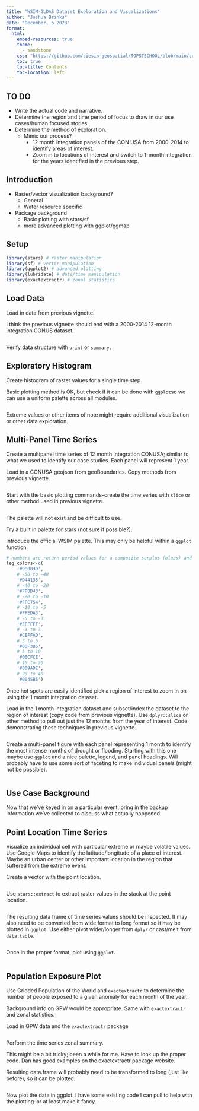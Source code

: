 ```yaml
---
title: "WSIM-GLDAS Dataset Exploration and Visualizations"
author: "Joshua Brinks"
date: "December, 6 2023"
format:
  html:
    embed-resources: true
    theme: 
      - sandstone
    css: "https://github.com/ciesin-geospatial/TOPSTSCHOOL/blob/main/custom.scss"
    toc: true
    toc-title: Contents
    toc-location: left
---
```


## TO DO

  * Write the actual code and narrative.
  * Determine the region and time period of focus to draw in our use cases/human focused stories.
  * Determine the method of exploration.
    + Mimic our process?
      * 12 month integration panels of the CON USA from 2000-2014 to identify areas of interest.
      * Zoom in to locations of interest and switch to 1-month integration for the years identified in the previous step.

## Introduction

  * Raster/vector visualization background?
    + General
    + Water resource specific
  * Package background
    + Basic plotting with stars/sf
    + more advanced plotting with ggplot/ggmap

## Setup

```r
library(stars) # raster manipulation
library(sf) # vector manipulation
library(ggplot2) # advanced plotting
library(lubridate) # date/time manipulation
library(exactextractr) # zonal statistics

```

## Load Data

Load in data from previous vignette.

I think the previous vignette should end with a 2000-2014 12-month integration CONUS dataset.

```r

```

Verify data structure with `print` or `summary.`

## Exploratory Histogram

Create histogram of raster values for a single time step.

Basic plotting method is OK, but check if it can be done with `ggplot`so we can use a uniform palette across all modules.

```r

```

Extreme values or other items of note might require additional visualization or other data exploration.

## Multi-Panel Time Series

Create a multipanel time series of 12 month integration CONUSA; similar to what we used to identify our case studies. Each panel will represent 1 year.

Load in a CONUSA geojson from geoBoundaries. Copy methods from previous vignette.

```r

```


Start with the basic plotting commands--create the time series with `slice` or other method used in previous vignette.

```r

```

The palette will not exist and be difficult to use.

Try a built in palette for stars (not sure if possible?).

Introduce the official WSIM palette. This may only be helpful within a `ggplot` function.

```r
# numbers are return period values for a composite surplus (blues) and deficit (reds) dataset
leg_colors<-c(
    '#9B0039',
    # -50 to -40
    '#D44135',
    # -40 to -20
    '#FF8D43',
    # -20 to -10
    '#FFC754',
    # -10 to -5
    '#FFEDA3',
    # -5 to -3
    '#FFFFFF',
    # -3 to 3
    '#CEFFAD',
    # 3 to 5
    '#00F3B5',
    # 5 to 10
    '#00CFCE',
    # 10 to 20
    '#009ADE',
    # 20 to 40
    '#0045B5')
```

Once hot spots are easily identified pick a region of interest to zoom in on using the 1 month integration dataset.

Load in the 1 month integration dataset and subset/index the dataset to the region of interest (copy code from previous vignette). Use `dplyr::slice` or other method to pull out just the 12 months from the year of interest. Code demonstrating these techniques in previous vignette.

```r

```

Create a multi-panel figure with each panel representing 1 month to identify the most intense months of drought or flooding. Starting with this one maybe use `ggplot` and a nice palette, legend, and panel headings. Will probably have to use some sort of faceting to make individual panels (might not be possible).

```r

```

## Use Case Background

Now that we've keyed in on a particular event, bring in the backup information we've collected to discuss what actually happened.

## Point Location Time Series

Visualize an individual cell with particular extreme or maybe volatile values. Use Google Maps to identify the latitude/longitude of a place of interest. Maybe an urban center or other important location in the region that suffered from the extreme event.

Create a vector with the point location.

```r

```

Use `stars::extract` to extract raster values in the stack at the point location. 

```r

```

The resulting data frame of time series values should be inspected. It may also need to be converted from wide format to long format so it may be plotted in `ggplot`. Use either pivot wider/longer from `dplyr` or cast/melt from `data.table`.

```r

```

Once in the proper format, plot using `ggplot`.

```r

```

## Population Exposure Plot

Use Gridded Population of the World and `exactextractr` to determine the number of people exposed to a given anomaly for each month of the year. 

Background info on GPW would be appropriate. Same with `exactextractr` and zonal statistics.

Load in GPW data and the `exactextractr` package

```r

```

Perform the time series zonal summary.

This might be a bit tricky; been a while for me. Have to look up the proper code. Dan has good examples on the exactextractr package website.

Resulting data.frame will probably need to be transformed to long (just like before), so it can be plotted.

```r

```

Now plot the data in ggplot. I have some existing code I can pull to help with the plotting--or at least make it fancy.